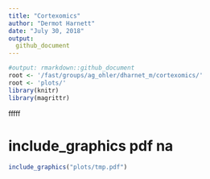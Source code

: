 ```yaml
---
title: "Cortexomics"
author: "Dermot Harnett"
date: "July 30, 2018"
output:
  github_document
---
```




```r
#output: rmarkdown::github_document
root <- '/fast/groups/ag_ohler/dharnet_m/cortexomics/'
root <- 'plots/'
library(knitr)
library(magrittr)

```


fffff

# include_graphics pdf na
```r
include_graphics("plots/tmp.pdf")

```


